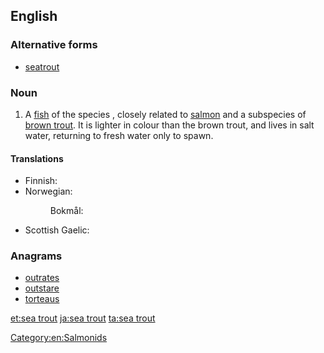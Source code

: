 ==English==

===Alternative forms===
* [[seatrout]]

===Noun===
{{en-noun|head=[[sea]] [[trout]]|s|sea trout}}

# A [[fish]] of the species {{taxlink|Salmo trutta morpha trutta|morph|noshow=1}}, closely related to [[salmon]] and a subspecies of [[brown trout]]. It is lighter in colour than the brown trout, and lives in salt water, returning to fresh water only to spawn.

====Translations====
{{trans-top|''Salmo trutta'' morpha ''trutta''}}
* Finnish: {{t+|fi|meritaimen}}
* Norwegian: {{t|no|sjøaure}}
*: Bokmål: {{t|no|sjøørret}}
{{trans-mid}}
* Scottish Gaelic: {{t|gd|gealag|f}}
{{trans-bottom}}

===Anagrams===
* [[outrates#English|outrates]]
* [[outstare#English|outstare]]
* [[torteaus#English|torteaus]]

[[Category:en:Salmonids]]

[[et:sea trout]]
[[ja:sea trout]]
[[ta:sea trout]]